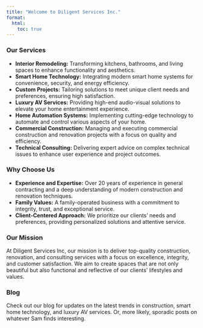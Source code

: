 ```yaml
---
title: "Welcome to Diligent Services Inc."
format:
  html:
    toc: true
---
```

### Our Services

- **Interior Remodeling:** Transforming kitchens, bathrooms, and living spaces to enhance functionality and aesthetics.
- **Smart Home Technology:** Integrating modern smart home systems for convenience, security, and energy efficiency.
- **Custom Projects:** Tailoring solutions to meet unique client needs and preferences, ensuring high satisfaction.
- **Luxury AV Services:** Providing high-end audio-visual solutions to elevate your home entertainment experience.
- **Home Automation Systems:** Implementing cutting-edge technology to automate and control various aspects of your home.
- **Commercial Construction:** Managing and executing commercial construction and renovation projects with a focus on quality and efficiency.
- **Technical Consulting:** Delivering expert advice on complex technical issues to enhance user experience and project outcomes.

### Why Choose Us

- **Experience and Expertise:** Over 20 years of experience in general contracting and a deep understanding of modern construction and renovation techniques.
- **Family Values:** A family-operated business with a commitment to integrity, trust, and exceptional service.
- **Client-Centered Approach:** We prioritize our clients' needs and preferences, providing personalized solutions and attentive service.

### Our Mission

At Diligent Services Inc, our mission is to deliver top-quality construction, renovation, and consulting services with a focus on excellence, integrity, and customer satisfaction. We aim to create spaces that are not only beautiful but also functional and reflective of our clients' lifestyles and values.

### Blog

Check out our blog for updates on the latest trends in construction, smart home technology, and luxury AV services. Or, more likely, sporadic posts on whatever Sam finds interesting.